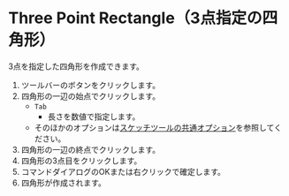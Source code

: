 
# Three Point Rectangle（3点指定の四角形）

<Reference shortcut='' command='Three Point Rectangle' button='ツールバー' />

3点を指定した四角形を作成できます。

1. ツールバーのボタンをクリックします。
2. 四角形の一辺の始点でクリックします。
   - `Tab` 
      - 長さを数値で指定します。
   - そのほかのオプションは[スケッチツールの共通オプション](common-options)を参照してください。
3. 四角形の一辺の終点でクリックします。
4. 四角形の3点目をクリックします。
5. コマンドダイアログのOKまたは右クリックで確定します。
6. 四角形が作成されます。